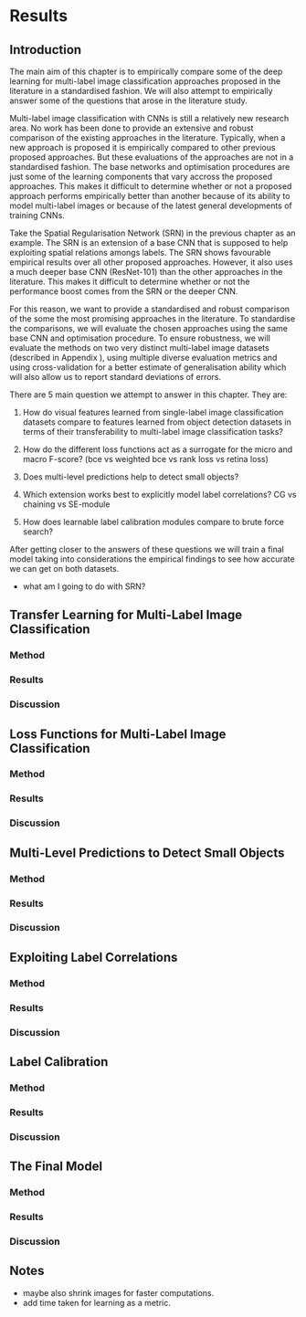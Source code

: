 # Results
\label{chp:results}

## Introduction

The main aim of this chapter is to empirically compare some of the deep learning for multi-label image classification approaches proposed in the literature in a standardised fashion. We will also attempt to empirically answer some of the questions that arose in the literature study. 

Multi-label image classification with CNNs is still a relatively new research area. No work has been done to provide an extensive and robust comparison of the existing approaches in the literature. Typically, when a new approach is proposed it is empirically compared to other previous proposed approaches. But these evaluations of the approaches are not in a standardised fashion. The base networks and optimisation procedures are just some of the learning components that vary accross the proposed approaches. This makes it difficult to determine whether or not a proposed approach performs empirically better than another because of its ability to model multi-label images or because of the latest general developments of training CNNs. 

Take the Spatial Regularisation Network (SRN) in the previous chapter as an example. The SRN is an extension of a base CNN that is supposed to help exploiting spatial relations amongs labels. The SRN shows favourable empirical results over all other proposed approaches. However, it also uses a much deeper base CNN (ResNet-101) than the other approaches in the literature. This makes it difficult to determine whether or not the performance boost comes from the SRN or the deeper CNN. 

For this reason, we want to provide a standardised and robust comparison of the some the most promising approaches in the literature. To standardise the comparisons, we will evaluate the chosen approaches using the same base CNN and optimisation procedure. To ensure robustness, we will evaluate the methods on two very distinct multi-label image datasets (described in Appendix \ref{app:data}), using multiple diverse evaluation metrics and using cross-validation for a better estimate of generalisation ability which will also allow us to report standard deviations of errors.

There are 5 main question we attempt to answer in this chapter. They are:

1. How do visual features learned from single-label image classification datasets compare to features learned from object detection datasets in terms of their transferability to multi-label image classification tasks?

2. How do the different loss functions act as a surrogate for the micro and macro F-score? (bce vs weighted bce vs rank loss vs retina loss)

3. Does multi-level predictions help to detect small objects?

4. Which extension works best to explicitly model label correlations? CG vs chaining vs SE-module

5. How does learnable label calibration modules compare to brute force search?

After getting closer to the answers of these questions we will train a final model taking into considerations the empirical findings to see how accurate we can get on both datasets.

- what am I going to do with SRN?

## Transfer Learning for Multi-Label Image Classification

### Method

### Results

### Discussion

## Loss Functions for Multi-Label Image Classification

### Method

### Results

### Discussion

## Multi-Level Predictions to Detect Small Objects

### Method

### Results

### Discussion

## Exploiting Label Correlations

### Method

### Results

### Discussion

## Label Calibration

### Method

### Results

### Discussion

## The Final Model

### Method

### Results

### Discussion


## Notes

+ maybe also shrink images for faster computations.
+ add time taken for learning as a metric.
